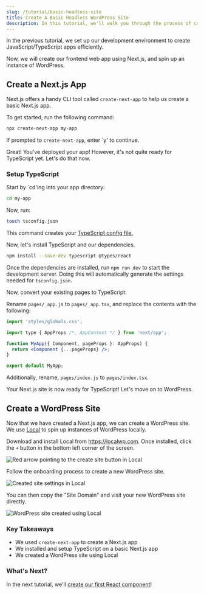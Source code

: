 ```yaml
---
slug: /tutorial/basic-headless-site
title: Create A Basic Headless WordPress Site
description: In this tutorial, we'll walk you through the process of creating a basic headless WordPress site using Next.js and Local.
---
```


In the previous tutorial, we set up our development environment to create JavaScript/TypeScript apps efficiently.

Now, we will create our frontend web app using Next.js, and spin up an instance of WordPress.

## Create a Next.js App

Next.js offers a handy CLI tool called `create-next-app` to help us create a basic Next.js app.

To get started, run the following command:

```bash
npx create-next-app my-app
```

If prompted to `create-next-app`, enter `y' to continue.

Great! You've deployed your app! However, it's not quite ready for TypeScript yet. Let's do that now.

### Setup TypeScript

Start by `cd'ing into your app directory:

```bash
cd my-app
```

Now, run:

```bash
touch tsconfig.json
```

This command creates your [TypeScript config file.](https://www.typescriptlang.org/docs/handbook/tsconfig-json.html)

Now, let's install TypeScript and our dependencies.

```bash
npm install --save-dev typescript @types/react
```

Once the dependencies are installed, run `npm run dev` to start the development server. Doing this will automatically generate the settings needed for `tsconfig.json`.

Now, convert your existing pages to TypeScript:

Rename `pages/_app.js` to `pages/_app.tsx`, and replace the contents with the following:

```jsx title=_app.tsx
import 'styles/globals.css';

import type { AppProps /*, AppContext */ } from 'next/app';

function MyApp({ Component, pageProps }: AppProps) {
  return <Component {...pageProps} />;
}

export default MyApp;
```

Additionally, rename, `pages/index.js` to `pages/index.tsx`.

Your Next.js site is now ready for TypeScript! Let's move on to WordPress.

## Create a WordPress Site

Now that we have created a Next.js app, we can create a WordPress site. We use [Local](https://localwp.com) to spin up instances of WordPress locally.

Download and install Local from https://localwp.com. Once installed, click the `+` button in the bottom left corner of the screen.

<img
  src="/docs/img/localwp-create-site.png"
  alt="Red arrow pointing to the create site button in Local"
/>

Follow the onboarding process to create a new WordPress site.

<img
  src="/docs/img/localwp-site-created.png"
  alt="Created site settings in Local"
/>

You can then copy the "Site Domain" and visit your new WordPress site directly.

<img
  src="/docs/img/localwp-site-created-preview.png"
  alt="WordPress site created using Local"
/>

### Key Takeaways

- We used `create-next-app` to create a Next.js app
- We installed and setup TypeScript on a basic Next.js app
- We created a WordPress site using Local

### What's Next?

In the next tutorial, we'll [create our first React component](./first-react-component)!
